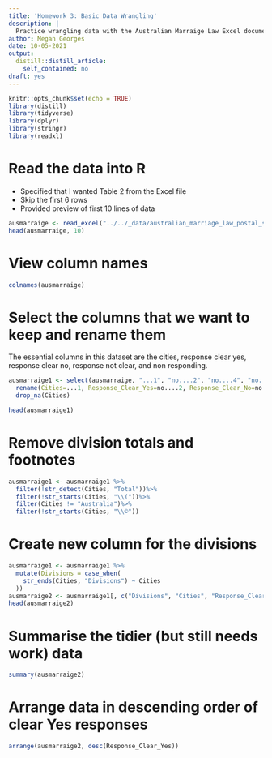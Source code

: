 ```yaml
---
title: 'Homework 3: Basic Data Wrangling'
description: |
  Practice wrangling data with the Australian Marraige Law Excel document.
author: Megan Georges
date: 10-05-2021
output:
  distill::distill_article:
    self_contained: no
draft: yes
---
```



```r
knitr::opts_chunk$set(echo = TRUE)
library(distill)
library(tidyverse)
library(dplyr)
library(stringr)
library(readxl)
```

# Read the data into R

* Specified that I wanted Table 2 from the Excel file 
* Skip the first 6 rows
* Provided preview of first 10 lines of data

```r
ausmarraige <- read_excel("../../_data/australian_marriage_law_postal_survey_2017_-_response_final.xls", "Table 2", skip=6) 
head(ausmarraige, 10)
```

# View column names

```r
colnames(ausmarraige)
```

# Select the columns that we want to keep and rename them

The essential columns in this dataset are the cities, response clear yes, response clear no, response not clear, and non responding. 

```r
ausmarraige1 <- select(ausmarraige, "...1", "no....2", "no....4", "no....11", "no....13")%>%
  rename(Cities=...1, Response_Clear_Yes=no....2, Response_Clear_No=no....4, Response_Not_Clear=no....11, Non_Response=no....13)%>%
  drop_na(Cities)

head(ausmarraige1)
```

# Remove division totals and footnotes

```r
ausmarraige1 <- ausmarraige1 %>%
  filter(!str_detect(Cities, "Total"))%>%
  filter(!str_starts(Cities, "\\("))%>%
  filter(Cities != "Australia")%>%
  filter(!str_starts(Cities, "\\©"))
```

# Create new column for the divisions

```r
ausmarraige1 <- ausmarraige1 %>%
  mutate(Divisions = case_when(
    str_ends(Cities, "Divisions") ~ Cities
  ))
ausmarraige2 <- ausmarraige1[, c("Divisions", "Cities", "Response_Clear_Yes", "Response_Clear_No", "Response_Not_Clear", "Non_Response")]
head(ausmarraige2)
```

# Summarise the tidier (but still needs work) data

```r
summary(ausmarraige2)
```

# Arrange data in descending order of clear Yes responses

```r
arrange(ausmarraige2, desc(Response_Clear_Yes))
```

